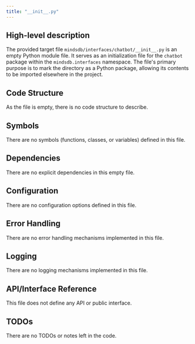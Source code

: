 ```yaml
---
title: "__init__.py"
---
```


## High-level description

The provided target file `mindsdb/interfaces/chatbot/__init__.py` is an empty Python module file. It serves as an initialization file for the `chatbot` package within the `mindsdb.interfaces` namespace. The file's primary purpose is to mark the directory as a Python package, allowing its contents to be imported elsewhere in the project.

## Code Structure

As the file is empty, there is no code structure to describe.

## Symbols

There are no symbols (functions, classes, or variables) defined in this file.

## Dependencies

There are no explicit dependencies in this empty file.

## Configuration

There are no configuration options defined in this file.

## Error Handling

There are no error handling mechanisms implemented in this file.

## Logging

There are no logging mechanisms implemented in this file.

## API/Interface Reference

This file does not define any API or public interface.

## TODOs

There are no TODOs or notes left in the code.